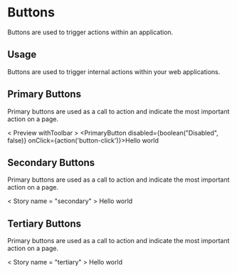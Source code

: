 
<Meta title="Design System|Buttons" component={PrimaryButton} />

# Buttons

Buttons are used to trigger actions within an application.

## Usage

Buttons are used to trigger internal actions within your web applications.

## Primary Buttons

Primary buttons are used as a call to action and indicate the most important action on a page.

< Preview withToolbar >
  <Story name="primary">
    <PrimaryButton disabled={boolean("Disabled", false)} onClick={action('button-click')}>Hello world</PrimaryButton>
  </Story>
</Preview >

## Secondary Buttons

Primary buttons are used as a call to action and indicate the most important action on a page.

< Story name = "secondary" >
  <SecondaryButton>Hello world</SecondaryButton>
</Story >

## Tertiary Buttons

Primary buttons are used as a call to action and indicate the most important action on a page.

< Story name = "tertiary" >
  <TertiaryButton>Hello world</TertiaryButton>
</Story >
